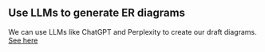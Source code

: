 
## Use LLMs to generate ER diagrams

We can use LLMs like ChatGPT and Perplexity to create our draft diagrams.
[See here](https://www.perplexity.ai/search/please-create-me-a-simple-merm-cB.z9NOZRuiC1.0AszoIeA) 